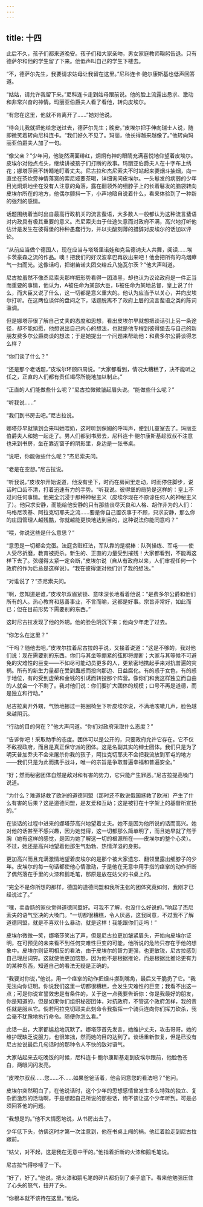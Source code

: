 ```yaml
---
---
---
```

title: 十四
---



此后不久，孩子们都来道晚安。孩子们和大家亲吻，男女家庭教师鞠躬告退。只有德萨尔和他的学生留了下来。他低声叫自己的学生下楼去。

“不，德萨尔先生，我要请求姑母让我留在这里。”尼科连卡·鲍尔康斯基也低声回答道。

“姑姑，请允许我留下来。”尼科连卡走到姑母跟前说。他的脸上流露出恳求、激动和非常兴奋的神情。玛丽亚伯爵夫人看了看他，转向皮埃尔。

“有您在这里，他就不肯离开了……”她对他说。

“待会儿我就把他给您送过去，德萨尔先生；晚安。”皮埃尔把手伸向瑞士人说，随即微笑着转向尼科连卡。“我们好久不见了。玛丽，他长得越来越像了。”他转向玛丽亚伯爵夫人加了一句。

“像父亲？”少年问，他陡然满面绯红，炯炯有神的眼睛充满喜悦地仰望着皮埃尔。皮埃尔对他点点头，继续讲被孩子们打断的故事。玛丽亚伯爵夫人在十字布上绣花；娜塔莎目不转睛地盯着丈夫。尼古拉和杰尼索夫不时站起来要烟斗抽烟，向一直坐在茶炊旁神情落寞的索尼娅要茶喝，详细询问皮埃尔。一头鬈发的病弱的少年目光炯炯地坐在没有人注意的角落，露在翻领外的细脖子上的长着鬈发的脑袋转向皮埃尔所在的地方，他偶尔颤抖一下，小声地暗自说着什么，看来体验到了一种新的强烈的感情。

话题围绕着当时出自最高行政机关的流言蜚语，大多数人一般都认为这种流言蜚语对内政具有极其重要的意义。杰尼索夫由于仕途失意而对政府不满，高兴地打听他估计是发生在彼得堡的种种愚蠢行为，并以尖酸刻薄的措辞对皮埃尔的话加以评论。

“从前应当做个德国人，现在应当与塔塔里诺娃和克吕德讷夫人共舞，阅读……埃卡茨豪森之流的作品。噢！把我们的好汉波拿巴再放出来吧！他会把所有的乌烟瘴气一扫而光。这像话吗，把谢苗诺夫团交给丘八施瓦尔茨？”他大声叫道。

尼古拉虽然不像杰尼索夫那样把形势看得一团漆黑，却也认为议论政府是一件正当而重要的事情，他认为，А被任命为某部大臣，Б被任命为某地总督，皇上说了什么，而大臣又说了什么，这一切都是意义重大的。他认为应当予以关心，并向皮埃尔打听。在这两位谈伴的盘问之下，话题脱离不了政府上层的流言蜚语之类的陈词滥调。

但是娜塔莎很了解自己丈夫的态度和思想，看出皮埃尔早就想把谈话引上另一条途径，却不能如愿，他想说出自己内心的想法，也就是他专程到彼得堡去与自己的新朋友费多尔公爵商谈的想法；于是她提出一个问题来帮助他：和费多尔公爵谈得怎么样？



“你们谈了什么？”

“还是那个老话题，”皮埃尔环顾四周说。“大家都看到，情况太糟糕了，决不能听之任之，正直的人们都有责任竭尽所能地加以制止。”

“正直的人们能做些什么呢？”尼古拉微微皱起眉头说。“能做些什么呢？”

“听我说……”

“我们到书房去吧。”尼古拉说。

娜塔莎早就猜到会来叫她喂奶，这时听到保姆的呼叫声，便到儿童室去了。玛丽亚伯爵夫人和她一起走了。男人们都到书房去，尼科连卡·鲍尔康斯基趁叔叔不注意也来到书房，坐在靠近窗子的阴影里，身边是一张书桌。

“说吧，你能做些什么呢？”杰尼索夫问。

“老是在空想。”尼古拉说。

“听我说，”皮埃尔开始说道，他没有坐下，时而在房间里走动，时而停住脚步，说话时口齿不清，打着迅速有力的手势。“听我说。彼得堡的局势是这样的：皇上不过问任何事情。他完全沉浸于那种神秘主义（皮埃尔现在不原谅任何人的神秘主义了）。他只求安静，而能给他安静的只有那些丧尽天良和人格、胡作非为的人们：马格尼茨基、阿拉克切耶夫之流……要是你自己置农事于不顾，只求安静，那么你的庄园管理人越残酷，你就越能更快地达到目的，这种说法你能同意吗？”

“喂，你说这些是什么意思？”

“意思是一切都会完蛋。法庭贪赃枉法，军队靠的是棍棒：队列操练、军屯——使人受尽折磨，教育被扼杀。新生的、正直的力量受到摧残！大家都看到，不能再这样下去了。弦绷得太紧一定会断，”皮埃尔说（自从有政府以来，人们审视任何一个政府的作为后总是这样说）。“我在彼得堡对他们讲了我的想法。”

“对谁说了？”杰尼索夫问。

“啊，您知道是谁，”皮埃尔双眉紧锁、意味深长地看着他说：“是费多尔公爵和他们所有的人。热心教育和慈善事业，不言而喻，这都是好事。宗旨非常好，如此而已；但在目前形势下需要别的东西。”

这时尼古拉发现了他的外甥。他的脸色阴沉下来；他向少年走了过去。

“你怎么在这里？”

“干吗？随他去吧，”皮埃尔拉着尼古拉的手说，又接着说道：“这是不够的，我对他们说：现在需要别的东西。你们与其坐等绷紧的弦即将绷断；大家与其等候不可避免的灾难性的巨变——不如尽可能动员更多的人，更紧密地携起手来对抗普遍的灾祸。所有的新生力量都在受到蛊惑而投向那边、日益腐化。有的惑于女色，有的惑于地位，有的受到虚荣和金钱的引诱而转投那个阵营。像你们和我这样独立而自由的人就会一个不剩了。我对他们说：你们要扩大团体的规模；口号不再是道德，而是独立和行动。”

尼古拉离开外甥，气愤地挪过一把圈椅坐下听皮埃尔说，不满地咳嗽几声，脸色越来越阴沉。

“行动的目的何在？”他大声问道。“你们对政府采取什么态度？”

“告诉你吧！采取助手的态度。团体可以是公开的，只要政府允许它存在。它不仅不敌视政府，而且是真正保守派的团体。这是名副其实的绅士团体。我们只是为了明天普加乔夫不会来屠杀你我的孩子，阿拉克切耶夫不会把我流放到军屯的地方——我们只是为此而携手战斗，唯一的宗旨是争取普遍幸福和普遍安全。”

“好；然而秘密团体自然是敌对和有害的势力，它只能产生罪恶。”尼古拉提高嗓门说道。

“为什么？难道拯救了欧洲的道德同盟（那时还不敢说俄国拯救了欧洲）产生了什么有害的后果？这是道德同盟，是友爱和互助；这是被钉在十字架上的基督所宣扬的。”

在谈话的过程中进来的娜塔莎高兴地望着丈夫。她不是因为他所说的话而高兴。她对他的话甚至不感兴趣，因为她觉得，这一切都那么简单明了，而且她早就了然于胸（她有这样的感觉，是因为她了解这一切的根源所在——皮埃尔的整个心灵）。不过，她还是高兴地望着他那生气勃勃、热情洋溢的身影。

更加高兴而且充满激情地望着皮埃尔的是那个被大家遗忘、翻领里露出细脖子的少年。皮埃尔的每一句话都使他心情激动，于是他在无意中用手指的痉挛的动作折断了偶然落在手里的火漆和鹅毛笔，那原是放在姑父的书桌上的。

“完全不是你所想的那样，德国的道德同盟和我所主张的团体究竟如何，我刚才已经说过了。”

“嘿，卖香肠的家伙觉得道德同盟好。可我不了解，也没什么好说的。”响起了杰尼索夫的语气坚决的大嗓门。“一切都很糟糕，令人厌恶，这我同意，不过我不了解道德同盟，就是不喜欢什么暴动，就是这样！我能跟你们走吗！”

皮埃尔微微一笑，娜塔莎笑出了声，但是尼古拉更加皱紧眉头，开始向皮埃尔证明，在可预见的未来看不到任何灾难性巨变的可能，他所说的危险只存在于他的想象中。皮埃尔则证明相反的看法，由于皮埃尔的智力更强，也更敏锐，尼古拉感到自己理屈词穷。这就使他更加恼怒，因为他不是根据推论，而是根据比推论更有力的某种东西，知道自己的看法无疑是正确的。

“我要对你说，”他说，用一个痉挛的动作把烟斗挪到嘴角，最后又干脆扔了它。“我无法向你证明。你说我们这里一切都很糟糕，会发生灾难性的巨变；我看不出这一点；可是你说宣誓效忠是有条件的，关于这一点我要告诉你：你是我最好的朋友，你是知道的，但是如果你们组织秘密团体，对抗政府，不管这个政府怎样，我的责任就是服从它。倘若阿拉克切耶夫此刻命令我指挥一个骑兵连向你们挥刀砍杀，我会毫不犹豫地执行命令。随便你怎么看。”

此话一出，大家都尴尬地沉默了。娜塔莎首先发言，她维护丈夫，攻击哥哥。她的维护既缺乏说服力，也很笨拙，然而她的目的达到了。谈话重新恢复，但是已没有尼古拉说最后几句话时的那种令人不快的敌对语气。

大家站起来去吃晚饭的时候，尼科连卡·鲍尔康斯基走到皮埃尔跟前，他脸色苍白，两眼闪闪发亮。

“皮埃尔叔叔……您……不……如果爸爸活着，他会同意您的看法吧？”他问。

皮埃尔突然明白了，在他说话时，这个少年的思想感情曾发生多么特殊的独立、复杂而激烈的活动啊，于是想起自己所说的那些话，悔不该让这个少年听到。可是必须回答他的问题。

“我想是的。”他不大情愿地说，从书房出去了。

少年低下头，仿佛这时才第一次注意到，他在书桌上闯的祸。他红着脸走到尼古拉跟前。

“姑父，对不起，这是我在无意中干的。”他指着折断的火漆和鹅毛笔说。

尼古拉气得哆嗦了一下。

“好了，好了。”他说，把火漆和鹅毛笔的碎片都扔到了桌子底下。看来他勉强压住了心头的怒气，扭开了头。

“你根本就不该待在这里。”他说。